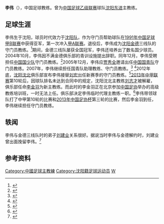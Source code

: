 {{Otheruses|other=名为李伟的其他人物|李伟}}
'''李伟'''（{{bd|1963年|2月26日|||catIdx=L}}），中国足球教练。曾为[[中国足球乙级联赛|中国足球乙级联赛]]球队[[沈阳东进|沈阳东进]]主教练。

==足球生涯==
李伟生于沈阳，球员时代效力于[[沈阳金德|沈阳队]]，作为守门员帮助球队在[[1991年中国足球甲B联赛|1991年中国足球甲B联赛]]中获得亚军，第一次冲入[[甲A联赛|甲A联赛]]。退役后，李伟成为[[沈阳金德|沈阳金德]]三线队的守门员教练。<ref>{{cite news|title=原金德教练李伟加盟国青 沈足产生首位“国教”|url=http://sports.eastday.com/eastday/sports/node72135/node72419/node78429/node78430/node78431/userobject1ai1704060.html|accessdate=2013-06-11|newspaper=东方网|date=2005-12-08|archive-date=2016-03-05|archive-url=https://web.archive.org/web/20160305013517/http://sports.eastday.com/eastday/sports/node72135/node72419/node78429/node78430/node78431/userobject1ai1704060.html|dead-url=yes}}</ref>期间，金德三线队屡获全国冠军，李伟还培养出了数名国少球员。2004年10月，李伟因不满金德俱乐部的青训设施提出辞职。同年12月，李伟受聘担任[[中国国少队|中国国少队]]守门员教练。<ref>{{cite news|title=12月中旬国少队在广东重新集结 李伟出任国少教练|url=http://sports.sina.com.cn/n/2004-12-07/23351288462.shtml|accessdate=2013-06-11|newspaper=沈阳今报|date=2004-12-07|archive-date=2016-03-04|archive-url=https://web.archive.org/web/20160304131828/http://sports.sina.com.cn/n/2004-12-07/23351288462.shtml|dead-url=no}}</ref>2005年12月，李伟应[[贾秀全|贾秀全]]邀请出任[[中国国青队|中国国青队]]守门员教练。2007年，李伟继续担任国青队助理教练、守门员教练。<ref>{{cite news|title=国青国少未组建 教练班子已组成|url=http://sports.sina.com.cn/s/2007-03-01/14301113811s.shtml|accessdate=2013-06-11|newspaper=新民晚报|date=2007-03-01|archive-date=2016-03-04|archive-url=https://web.archive.org/web/20160304094001/http://sports.sina.com.cn/s/2007-03-01/14301113811s.shtml|dead-url=no}}</ref> <ref>{{cite news|title=中国足协公布国青选帅结果 刘春明张宁二进宫|url=http://news.cctv.com/sports/football/chinateam/20070302/102491.shtml|accessdate=2013-06-11|newspaper=央视国际|date=2007-03-02|archive-url=https://web.archive.org/web/20160304193811/http://news.cctv.com/sports/football/chinateam/20070302/102491.shtml|archive-date=2016-03-04|dead-url=yes}}</ref>2012年底，[[沈阳沈北|沈阳沈北]]俱乐部宣布李伟接替[[刘宏|刘宏]]出任新赛季的守门员教练。<ref>{{cite news|title=沈北宣布刘志才留任昆明冬训2013年立足保级|url=http://sports.xinmin.cn/2012/12/12/17606949.html|accessdate=2013-06-11|newspaper=东方网|date=2012-12-12}}{{dead link|date=2018年3月 |bot=InternetArchiveBot |fix-attempted=yes }}</ref>[[2013年中甲联赛|2013年中甲联赛]]第10轮后，因球队排名未达到合同中的规定，沈阳沈北主教练[[刘志才|刘志才]]被解雇，俱乐部任命[[李金羽|李金羽]]为新主教练。而此时的李金羽正在北京参加[[中国足协|中国足协]]举办的高级教练培训班，一时无法上任。俱乐部决定李伟临时代理主教练一职。<ref>{{cite news|title=李金羽挂帅沈阳沈北 正参加足协培训25日进球队|url=http://sports.people.com.cn/n/2013/0515/c22176-21493981.html|accessdate=2013-06-11|newspaper=北京青年报|date=2013-05-15|archive-date=2016-03-04|archive-url=https://web.archive.org/web/20160304090158/http://sports.people.com.cn/n/2013/0515/c22176-21493981.html|dead-url=no}}</ref>李伟带领球队打了中甲第10轮的比赛和[[2013年中国足协杯|2013年中国足协杯]]第三轮的比赛，然后李金羽到任，李伟继续担任守门员教练。

==轶闻==
李伟与金德三线队时的弟子[[刘建业|刘建业]]关系很好。据说当时李伟与金德解约时，刘建业曾出面挽留李伟。<ref>{{cite news|title=谁是高2期最大发现:怪毛病堪比冰王子 酒拼毛剑卿|url=http://news.xinmin.cn/rollnews/2009/07/22/2274495.html|accessdate=2013-06-11|newspaper=体坛周报|date=2009-07-22|archive-date=2016-03-04|archive-url=https://web.archive.org/web/20160304204521/http://news.xinmin.cn/rollnews/2009/07/22/2274495.html|dead-url=no}}</ref> 

==参考资料==
{{reflist}}

{{2013年中甲分类名单沈北}}
{{DEFAULTSORT:Li Wei}}
[[Category:中國足球主教練|Category:中國足球主教練]]
[[Category:沈阳籍足球运动员|Category:沈阳籍足球运动员]]
[[Category:李姓|W]]